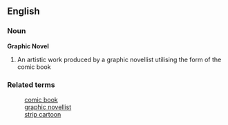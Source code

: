 ==English==
===Noun===
'''Graphic Novel'''
# An artistic work produced by a graphic novellist utilising the form of the comic book

===Related terms===
:[[comic book]]
:[[graphic novellist]]
:[[strip cartoon]]